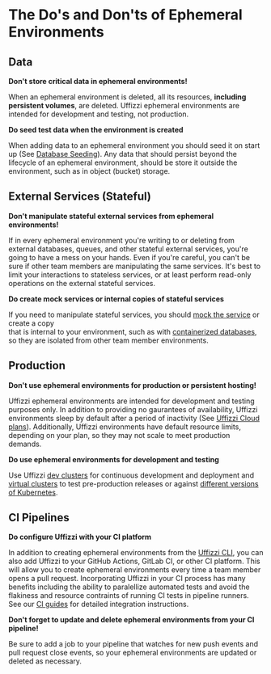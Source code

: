 # The Do's and Don'ts of Ephemeral Environments

## Data

**Don't store critical data in ephemeral environments!**   

When an ephemeral environment is deleted, all its resources, **including persistent volumes**, are deleted. Uffizzi ephemeral 
environments are intended for development and testing, not production. 

**Do seed test data when the environment is created** 

When adding data to an ephemeral environment you should seed it on start up (See [Database Seeding](/docs/handbook/managing-state/database-seeding)). 
Any data that should persist beyond the lifecycle of an ephemeral environment, should be store it outside the environment, such as in object (bucket) storage.

## External Services (Stateful)

**Don't manipulate stateful external services from ephemeral environments!**  

If in every ephemeral environment you're writing to or deleting from external databases, queues, and other stateful external services, 
you're going to have a mess on your hands. Even if you're careful, you can't be sure if other team members are manipulating 
the same services. It's best to limit your interactions to stateless services, or at least perform read-only operations on the external 
stateful services. 

**Do create mock services or internal copies of stateful services**

If you need to manipulate stateful services, you should [mock the service](/docs/handbook/mock-services) or create a copy  
that is internal to your environment, such as with [containerized databases](/docs/handbook/managing-state/database-seeding), so 
they are isolated from other team member environments.

## Production 

**Don't use ephemeral environments for production or persistent hosting!**  

Uffizzi ephemeral environments are intended for development and testing purposes only. In addition to providing no gaurantees of 
availability, Uffizzi environments sleep by default after a period of inactivity (See [Uffizzi Cloud plans](/products/uffizzi-cloud)). 
Additionally, Uffizzi environments have default resource limits, depending on your plan, so they may not scale to meet production demands.

**Do use ephemeral environments for development and testing**

Use Uffizzi [dev clusters](/docs/core-concepts/dev-clusters) for continuous development and deployment and 
[virtual clusters](/docs/core-concepts/virtual-clusters) to test pre-production releases or against [different versions of 
Kubernetes](/docs/cli/commands/cluster#cluster-create).

## CI Pipelines

**Do configure Uffizzi with your CI platform**  

In addition to creating ephemeral environments from the [Uffizzi CLI](/docs/cli), you can also add Uffizzi to your 
GitHub Actions, GitLab CI, or other CI platform. This will allow you to create ephemeral environments every time a team member 
opens a pull request. Incorporating Uffizzi in your CI process has many benefits including the ability to paralellize automated 
tests and avoid the flakiness and resource contraints of running CI tests in pipeline runners. See our [CI guides](/docs/ci) for 
detailed integration instructions.

**Don't forget to update and delete ephemeral environments from your CI pipeline!**  

Be sure to add a job to your pipeline that watches for new push events and pull request close events, so your ephemeral 
environments are updated or deleted as necessary.  